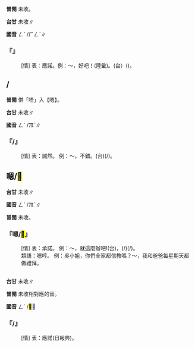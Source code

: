 
=={{ruby|哼|ㄥˋ }}==



'''普閩''' 未收。

'''台甘''' 未收∥

'''國音''' <rt>ㄥˋ /ㄏㄥˋ</rt>∥

    

==='''『{{ruby|哼|ㄥˋ /ㄏㄥˋ}}』'''===
: [情] 表：應諾。例：～，好吧！(陸彙)。(台）{{ruby|哼|ㄏㆭㆷ}}{{ruby|唔|ㆭ˪}}({{ruby|→|ㄏㆭ˪}}){{ruby|無|ㆠㄜˊ}}{{ruby|按|ㄢ}}{{ruby|爾|ㄋㄧ}}{{ruby|好|ㄏㄜˋ}}{{ruby|喏|·ㄋㆦ}}。
    

=={{ruby|唔|ㄥˋ }}/{{ruby|<mark>&#xffafb;</mark>|ㆭˋ}}==



'''普閩''' 併「唔」入【嗯】。

'''台甘''' 未收∥

'''國音''' <rt>ㄥˋ /ㆭˋ</rt>∥

    

==='''『{{ruby|唔|ㄥˋ }}/{{ruby|<mark>&#xffafb;</mark>|ㆭˋ}}』'''===
: [情] 表：誠然。 例：～，不錯。(台){{ruby|哼|ㄏㆭ˪}}(/{{ruby|嘿|ㄏㆥㆷ}}{{ruby|唉|·ㆤ˪}}){{ruby|<mark>&#xffa45;</mark>|ㆠㆤ˫/ㆠㄨㆤ˫}}{{ruby|<mark>&#xffb4e;</mark>|ㆠㄞˋ}}。
    

==嗯/<mark>&#xffafb;</mark>{{ruby|/|ㄥˋ /ㆭˋ}}==



'''台甘''' 未收∥

'''國音''' <rt>ㄥˋ /ㆭˋ</rt>∥

'''普閩''' 未收。

    

==='''『嗯/<mark>&#xffafb;</mark>{{ruby|/|ㄥˋ /ㆭˋ}}』'''===
: [情] 表：承諾。 例：～，就這麼辦吧!(台){{ruby|哼|ㄏㆭ˪}}，{{ruby|無|ㆠㄜˊ}}{{ruby|自|ㄗㄨ˫}}(/{{ruby|照|ㄐㄧㄠ˪}}){{ruby|按|ㄢ}}{{ruby|爾|ㄋㄧ}}{{ruby|辦|ㄅㄢ˫}}(/{{ruby|做|ㄗㄨㆤ˪/ㄗㄜ˪}})。
:類語：嗯哼。 例：吳小姐，你們全家都信教嗎？～，我和爸爸每星期天都做禮拜。
:
    

=={{ruby|<mark>&#xf9d78;</mark>|ㄥˋ }}==



'''台甘''' 未收∥

'''普閩''' 未收相對應的音。

'''國音''' <rt>ㄥˋ </rt>/<mark>&#xf856e;</mark>∥

    

==='''『{{ruby|<mark>&#xf9d78;</mark>|ㄥˋ }}/{{ruby|唔|ㄥˋ }}』'''===
: [情] 表：應諾(日報典)。
    
